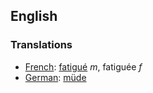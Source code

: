 ==English==

===Translations===
*[[French]]: [[fatigué]] ''m'', fatiguée ''f''
*[[German]]: [[müde]]